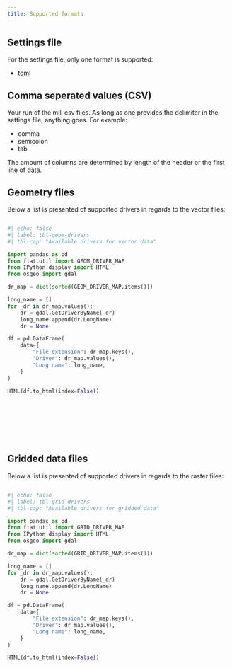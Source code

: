 ```yaml
---
title: Supported formats
---
```


## Settings file
For the settings file, only one format is supported:

- [toml](https://toml.io/en/)

## Comma seperated values (CSV)
Your run of the mill csv files.
As long as one provides the delimiter in the settings file, anything goes.
For example:

- comma
- semicolon
- tab

The amount of columns are determined by length of the header or the first line of data.

## Geometry files
Below a list is presented of supported drivers in regards to the vector files:

:::: {.columns}
::: {.center width="70%" style="height: 500px; overflow: auto;"}
```python
#| echo: false
#| label: tbl-geom-drivers
#| tbl-cap: "Available drivers for vector data"

import pandas as pd
from fiat.util import GEOM_DRIVER_MAP
from IPython.display import HTML
from osgeo import gdal

dr_map = dict(sorted(GEOM_DRIVER_MAP.items()))

long_name = []
for _dr in dr_map.values():
    dr = gdal.GetDriverByName(_dr)
    long_name.append(dr.LongName)
    dr = None

df = pd.DataFrame(
    data={
        "File extension": dr_map.keys(),
        "Driver": dr_map.values(),
        "Long name": long_name,
    }
)

HTML(df.to_html(index=False))
```
:::
::::

## Gridded data files
Below a list is presented of supported drivers in regards to the raster files:

:::: {.columns}
::: {.center width="70%" style="height: 500px; overflow: auto;"}
```python
#| echo: false
#| label: tbl-grid-drivers
#| tbl-cap: "Available drivers for gridded data"

import pandas as pd
from fiat.util import GRID_DRIVER_MAP
from IPython.display import HTML
from osgeo import gdal

dr_map = dict(sorted(GRID_DRIVER_MAP.items()))

long_name = []
for _dr in dr_map.values():
    dr = gdal.GetDriverByName(_dr)
    long_name.append(dr.LongName)
    dr = None

df = pd.DataFrame(
    data={
        "File extension": dr_map.keys(),
        "Driver": dr_map.values(),
        "Long name": long_name,
    }
)

HTML(df.to_html(index=False))
```
:::
::::
